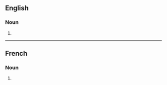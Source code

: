 ==English==

===Noun===
{{head|en|noun form}}

# {{plural of|en|orientation}}

----

==French==

===Noun===
{{head|fr|noun plural form|g=f}}

# {{plural of|fr|orientation}}